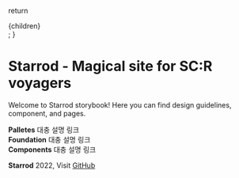 
<Meta title="Introduction" />



  return <div className="page-container">{children}</div>;
}

# Starrod - Magical site for SC:R voyagers

Welcome to Starrod storybook! Here you can find design guidelines, component, and pages.

<div className="buttons-container">
  <div className="buttons-content">
    <div className="button">
      <span>
        <strong>Palletes</strong>
        대충 설명
        <a>링크</a>
      </span>
    </div>
    <div className="button">
      <span>
        <strong>Foundation</strong>
        대충 설명
        <a>링크</a>
      </span>
    </div>
    <div className="button">
      <span>
        <strong>Components</strong>
        대충 설명
        <a>링크</a>
      </span>
    </div>
  </div>
</div>

**Starrod** 2022, Visit [GitHub](https://www.github.com/zuhanit/starrod)
